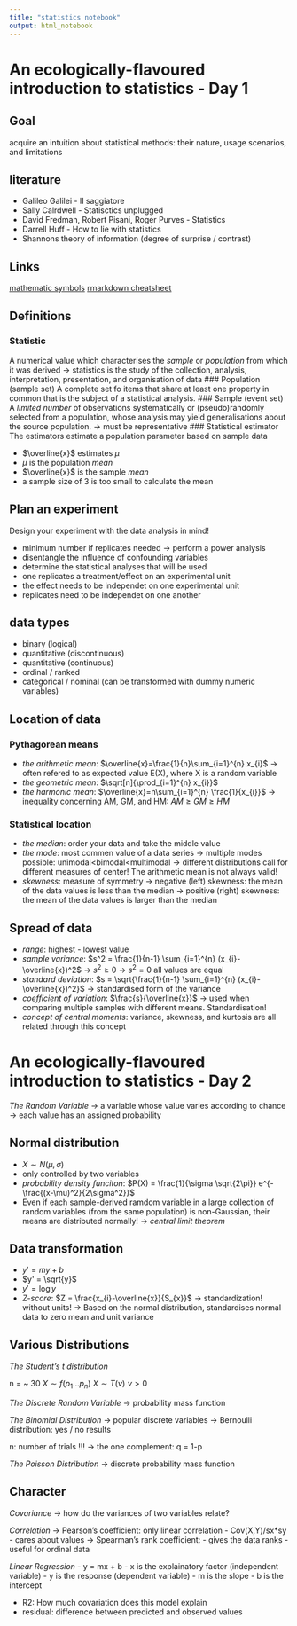 ```yaml
---
title: "statistics notebook"
output: html_notebook
---
```


# An ecologically-flavoured introduction to statistics - Day 1

## Goal
acquire an intuition about statistical methods: their nature, usage scenarios, and limitations

## literature
- Galileo Galilei - Il saggiatore
- Sally Calrdwell - Statisctics unplugged
- David Fredman, Robert Pisani, Roger Purves - Statistics
- Darrell Huff - How to lie with statistics
- Shannons theory of information (degree of surprise / contrast)

## Links
[mathematic symbols](https://www.calvin.edu/~rpruim/courses/s341/S17/from-class/MathinRmd.html)
[rmarkdown cheatsheet](https://rstudio.com/wp-content/uploads/2015/02/rmarkdown-cheatsheet.pdf)


## Definitions
### Statistic
A numerical value which characterises the *sample* or *population* from which it was derived
$\rightarrow$ statistics is the study of the collection, analysis, interpretation, presentation, and organisation of data
### Population (sample set)
A complete set fo items that share at least one property in common that is the subject of a statistical analysis.
### Sample (event set)
A *limited number* of observations systematically or (pseudo)randomly selected from a population, whose analysis may yield generalisations about the source population. $\rightarrow$ must be representative
### Statistical estimator
The estimators estimate a population parameter based on sample data

- $\overline{x}$ estimates $\mu$
- $\mu$ is the population *mean*
- $\overline{x}$ is the sample *mean*
- a sample size of 3 is too small to calculate the mean

## Plan an experiment
Design your experiment with the data analysis in mind!

- minimum number if replicates needed $\rightarrow$ perform a power analysis
- disentangle the influence of confounding variables
- determine the statistical analyses that will be used
- one replicates a treatment/effect on an experimental unit
- the effect needs to be independet on one experimental unit
- replicates need to be independet on one another

## data types

- binary (logical)
- quantitative (discontinuous)
- quantitative (continuous)
- ordinal / ranked
- categorical / nominal (can be transformed with dummy numeric variables)

## Location of data
### Pythagorean means
- *the arithmetic mean*: $\overline{x}=\frac{1}{n}\sum_{i=1}^{n} x_{i}$
$\rightarrow$ often refered to as expected value E(X), where X is a random variable
- *the geometric mean*: $\sqrt[n]{\prod_{i=1}^{n} x_{i}}$
- *the harmonic mean*: $\overline{x}=n\sum_{i=1}^{n} \frac{1}{x_{i}}$
$\rightarrow$ inequality concerning AM, GM, and HM: $AM \ge GM \ge HM$

### Statistical location
- *the median*: order your data and take the middle value
- *the mode*: most commen value of a data series
$\rightarrow$ multiple modes possible: unimodal<bimodal<multimodal
$\rightarrow$ different distributions call for different measures of center! The arithmetic mean is not always valid!
- *skewness*: measure of symmetry
$\rightarrow$ negative (left) skewness: the mean of the data values is less than the median
$\rightarrow$ positive (right) skewness: the mean of the data values is larger than the median

## Spread of data

- *range*: highest - lowest value
- *sample variance*: $s^2 = \frac{1}{n-1} \sum_{i=1}^{n} (x_{i}-\overline{x})^2$ 
$\rightarrow$ $s^2 \ge 0$
$\rightarrow$ $s^2 = 0$ all values are equal
- *standard deviation*: $s = \sqrt{\frac{1}{n-1} \sum_{i=1}^{n} (x_{i}-\overline{x})^2}$
$\rightarrow$ standardised form of the variance
- *coefficient of variation*: $\frac{s}{\overline{x}}$
$\rightarrow$ used when comparing multiple samples with different means. Standardisation!
- *concept of central moments*: variance, skewness, and kurtosis are all related through this concept

# An ecologically-flavoured introduction to statistics - Day 2

*The Random Variable*
$\rightarrow$ a variable whose value varies according to chance
$\rightarrow$ each value has an assigned probability

## Normal distribution

- $X \sim N(\mu, \sigma)$
- only controlled by two variables
- *probability density funciton*: $P(X) = \frac{1}{\sigma \sqrt{2\pi}} e^{-\frac{(x-\mu)^2}{2\sigma^2}}$
- Even if each sample-derived ramdom variable in a large collection of random variables (from the same population) is non-Gaussian, their means are distributed normally!
$\rightarrow$ *central limit theorem*

## Data transformation

- $y' = my+b$
- $y' = \sqrt{y}$
- $y' = \log{y}$
- *Z-score*: $Z = \frac{x_{i}-\overline{x}}{S_{x}}$
$\rightarrow$ standardization! without units!
$\rightarrow$ Based on the normal distribution, standardises normal data to zero mean and unit variance

## Various Distributions
*The Student's t distribution*

n = ~ 30
$X \sim f(p_{1} \dots p_{n})$
$X \sim T(\nu)$
$\nu > 0$

*The Discrete Random Variable*
$\rightarrow$ probability mass function

*The Binomial Distribution*
$\rightarrow$ popular discrete variables
$\rightarrow$ Bernoulli distribution: yes / no results

n: number of trials !!!
$\rightarrow$ the one complement: q = 1-p

*The Poisson Distribution* 
$\rightarrow$ discrete probability mass function

## Character

*Covariance*
$\rightarrow$ how do the variances of two variables relate?

*Correlation*
$\rightarrow$ Pearson's coefficient: only linear correlation
- Cov(X,Y)/sx*sy
- cares about values
$\rightarrow$ Spearman's rank coefficient: 
- gives the data ranks
- useful for ordinal data

*Linear Regression*
- y = mx + b
- x is the explainatory factor (independent variable)
- y is the response (dependent variable)
- m is the slope
- b is the intercept

- R2: How much covariation does this model explain
- residual: difference between predicted and observed values






